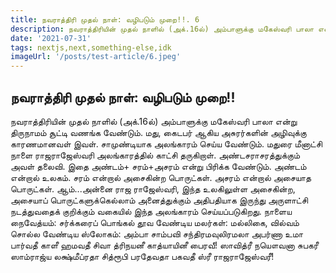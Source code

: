 ```yaml
---
title: நவராத்திரி முதல் நாள்: வழிபடும் முறை!!. 6
description: நவராத்திரியின் முதல் நாளில் (அக்.16ல்) அம்பாளுக்கு மகேஸ்வரி பாலா என்று திருநாமம் சூட்டி வணங்க வேண்டும். மது கைடபர் ஆகிய அசுரர்களின் அழிவுக்கு காரணமானவள் இவள். சாமுண்டியாக அலங்காரம் செய்ய வேண்டும்.
date: '2021-07-31'
tags: nextjs,next,something-else,idk
imageUrl: '/posts/test-article/6.jpeg'
---
```


## நவராத்திரி முதல் நாள்: வழிபடும் முறை!!


நவராத்திரியின் முதல் நாளில் (அக்.16ல்) அம்பாளுக்கு மகேஸ்வரி பாலா என்று திருநாமம் சூட்டி வணங்க வேண்டும். மது, கைடபர் ஆகிய அசுரர்களின் அழிவுக்கு காரணமானவள் இவள். சாமுண்டியாக அலங்காரம் செய்ய வேண்டும். மதுரை மீனாட்சி நாளை ராஜராஜேஸ்வரி அலங்காரத்தில் காட்சி தருகிறாள். அண்டசராசரத்துக்கும் அவள் தலைவி. இதை அண்டம்+ சரம்+அசரம் என்று பிரிக்க வேண்டும். அண்டம் என்றால் உலகம். சரம் என்றால் அசைகின்ற பொருட்கள். அசரம் என்றால் அசையாத பொருட்கள். ஆம்...அன்னை ராஜ ராஜேஸ்வரி, இந்த உலகிலுள்ள அசைகின்ற, அசையாப் பொருட்களுக்கெல்லாம் அனைத்துக்கும் அதிபதியாக இருந்து அருளாட்சி நடத்துவதைக் குறிக்கும் வகையில் இந்த அலங்காரம் செய்யப்படுகிறது. நாளைய நைவேத்யம்: சர்க்கரைப் பொங்கல்
தூவ வேண்டிய மலர்கள்: மல்லிகை, வில்வம் சொல்ல வேண்டிய ஸ்லோகம்: 
அம்பா சாம்பவி சந்திரமவுலிரமலா அபர்ணா 
உமா பார்வதீ காளீ ஹமவதீ சிவா த்ரிநயனீ காத்யாயினீ பைரவீ!
ஸாவித்ரீ நயௌவனா சுபகரீ ஸாம்ராஜ்ய லக்ஷ்மீப்ரதா
சித்ரூபி பரதேவதா பகவதீ ஸ்ரீ ராஜராஜேஸ்வரீ!
